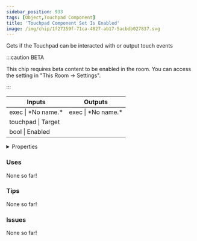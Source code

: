 ```yaml
---
sidebar_position: 933
tags: [Object,Touchpad Component]
title: 'Touchpad Component Set Is Enabled'
image: /img/chip/1f27359f-71ca-4827-ab17-5acbdb027837.svg
---
```


Gets if the Touchpad can be interacted with or output touch events

:::caution BETA

This chip requires beta content to be enabled in the room. You can access the setting in "This Room -> Settings".

:::

<IChip uuid="1f27359f-71ca-4827-ab17-5acbdb027837"/>

<table><thead><tr><th>Inputs</th><th>Outputs</th></tr></thead><tbody><tr><td>exec | *No name.*</td><td>exec | *No name.*</td></tr><tr><td>touchpad | Target</td><td /></tr><tr><td>bool | Enabled</td><td /></tr></tbody></table>

<details>
  <summary>Properties</summary>
  <div>
    <div>
    <table>
      <tbody>
        <tr>
          <td>Is beta required?</td>
          <td>Yes</td>
        </tr>
        <tr>
          <td>Is chip a trolling risk?</td>
          <td>No</td>
        </tr>
        <tr>
          <td>Is chip a role assignment risk?</td>
          <td>No</td>
        </tr>
        <tr>
          <td>Chip UUID</td>
          <td>1f27359f-71ca-4827-ab17-5acbdb027837</td>
        </tr>
        <tr>
          <td>Room availability</td>
          <td>Available everywhere</td>
        </tr>
      </tbody>
    </table>
    </div>
  </div>
</details>

### Uses

None so far!

### Tips

None so far!

### Issues

None so far!